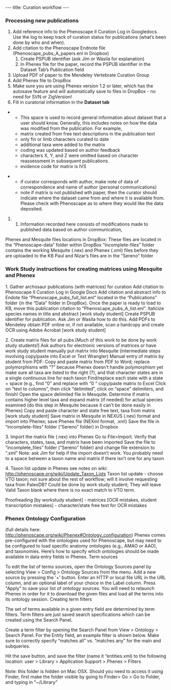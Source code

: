 ---
title: Curation workflow
---

===Processing new publications===
# Add reference info to the Phenoscape II Curation Log in Googledocs.  Use the log to keep track of curation status for publications (what’s been done by who and when).
# Add citation to the Phenoscape Endnote file (Phenoscape_pubs_A_papers.enl in Dropbox)
## Create PSPUB identifier (ask Jim or Wasila for explanation)
## In Phenex file for the paper, record the PSPUB identifier in the Dataset Tab’s Publication field
# Upload PDF of paper to the Mendeley Vertebrate Curation Group
#Add Phenex file to DropBox
#Make sure you are using Phenex version 1.2 or later, which has the autosave feature and will automatically save to files in DropBox - no need for SVN or ZigVersion!
#Fill in curatorial information in the '''Dataset tab'''
**This space is used to record general information about dataset that a user should know.  Generally, this includes notes on how the data was modified from the publication. For example,
**matrix created from free text descriptions in the publication text
**only fin or limb characters curated to date
**additional taxa were added to the matrix
**coding was updated based on author feedback
**characters X, Y, and Z were omitted based on character reassessment in subsequent publications.
**evidence code for matrix is IVS

**if curator corresponds with author, make note of data of correspondence and name of author (personal communications)
**note if matrix is not published wth paper, then the curator should indicate where the dataset came from and where it is available from. Please check with Phenoscape as to where they would like the data deposited.

## Information recorded here consists of modifications made to published data based on author communication,

Phenex and Mesquite files locations in DropBox:
These files are located in the “Phenoscape-data” folder within DropBox
“incomplete-files” folder contains the working Mesquite (.nex) and Phenex (.xml) files before they are uploaded to the KB
Paul and Nizar’s files are in the “Sereno” folder

===Work Study instructions for creating matrices using Mesquite and Phenex===
1. Gather archosaur publications (with matrices) for curation
Add citation to Phenoscape II Curation Log in Google Docs
Add citation and abstract info to Endote file “Phenoscape_pubs_full_list.enl” located in the “Publications” folder (in the “Data” folder in DropBox).  Once the paper is ready to load to KB, move this publication citation to “Phenoscape_pubs_A_list.enl”.
Italicize species names in title and abstract [work study student]
Create PSPUB identifier for publication.  Ask Jim or Wasila how to do this.
Add PDFs to Mendeley
obtain PDF online or, if not available, scan a hardcopy and create OCR using Adobe Acrobat [work study student]

2. Create matrix files for all pubs [Much of this work to be done by work study students!]
Ask authors for electronic versions of matrices or have work study student manually put matrix into Mesquite (intermediate steps involving copy/paste into Excel or Text Wrangler)
Manual entry of matrix by student from PDF:
Copy and paste matrix from PDF to Word;
replace polymorphisms with “?” because Phenex doesn’t handle polymorphism yet
make sure all taxa are listed to the right (?), and that character states are in a single continuous line for each taxon
Find/replace each state with a state + space (e.g., find “0” and replace with “0 “
copy/paste matrix to Excel
Click on “text to columns”, then click “delimited”, click on “space” delimiters, and finish!
Open the space delimited file in Mesquite.
Determine if matrix contains higher level taxa and expand matrix (if needed) for actual species examined (do this step in Mesquite because it can’t be done easily in Phenex)
Copy and paste character and state free text, taxa from matrix [work study student]
Save matrix in Mesquite in NEXUS (.nex) format and import into Phenex; save Phenex file (NEXml format, .xml)
Save the file in “incomplete-files” folder (“Sereno” folder) in Dropbox

3. Import the matrix file (.nex) into Phenex
Go to File>Import. Verify that characters, states, taxa, and matrix have been imported
Save the file to “incomplete_files” folder (“Sereno” folder) and change file extension to “.xml”
Note: ask Jim for help if the import doesn’t work. You probably need to a space between a taxon name and matrix if there isn’t one for any taxon

4. Taxon list update in Phenex
see notes on wiki: http://phenoscape.org/wiki/Update_Taxon_Lists
Taxon list update - choose VTO taxon; not sure about the rest of workflow; will it involve requesting taxa from PaleoDB?
Could be done by work study student; They will leave Valid Taxon blank where there is no exact match to VTO term.

Proofreading [by workstudy student]
- matrices [OCR mistakes, student transcription mistakes]
- character/state free text for OCR mistakes

===Phenex Ontology Configuration===
(full details here:  http://phenoscape.org/wiki/Phenex#Ontology_configuration)
Phenex comes pre-configured with the ontologies used for Phenoscape, but may need to be configured to load specific anatomy ontologies (e.g., AMAO or AAO), and taxonomies.  Here’s how to specify which ontologies should be made available in data entry fields in Phenex.
Term sources

To edit the list of terms sources, open the Ontology Sources panel by selecting View > Config > Ontology Sources from the menu. Add a new source by pressing the '+' button. Enter an HTTP or local file URL in the URL column, and an optional label of your choice in the Label column. Press "Apply" to save your list of ontology sources. You will need to relaunch Phenex in order for it to download the given files and load all the terms into its ontology session.
Creating term filters

The set of terms available in a given entry field are determined by term filters. Term filters are just saved search specifications which can be created using the Search Panel.

Create a term filter by opening the Search Panel from View > Ontology > Search Panel.  For the Entity field, an example filter is shown below. Make sure to correctly specify “matches all” vs. “matches any” for the main and subqueries.

Hit the save button, and save the filter (name it “entities.xml) to the following location:
user > Library > Application Support > Phenex > Filters

Note: this folder is hidden on Mac OSX. Should you need to access it using Finder, first make the folder visible by going to
Finder> Go > Go to Folder, and typing in "~/Library"